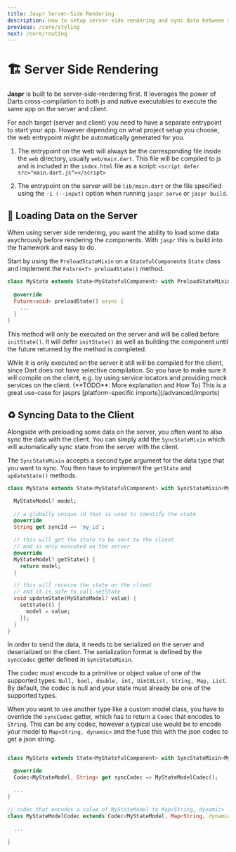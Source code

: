 ```yaml
---
title: Jaspr Server-Side Rendering
description: How to setup server-side rendering and sync data between server and client in Jaspr.
previous: /core/styling
next: /core/routing
---
```


# 🏗 Server Side Rendering

**Jaspr** is built to be server-side-rendering first. It leverages the power of Darts
cross-compilation to both js and native executables to execute the same app on the server and client.

For each target (server and client) you need to have a separate entrypoint to start your app. However 
depending on what project setup you choose, the web entrypoint might be automatically generated for you.

1. The entrypoint on the web will always be the corresponding file inside the `web` directory,
   usually `web/main.dart`. This file will be compiled to js and is included in the `index.html` file
   as a script: `<script defer src="main.dart.js"></script>`

2. The entrypoint on the server will be `lib/main.dart` or the file specified using the `-i (--input)` option when
   running `jaspr serve` or `jaspr build`.

## 💽 Loading Data on the Server

When using server side rendering, you want the ability to load some data asychrously before rendering the components.
With `jaspr` this is build into the framework and easy to do.

Start by using the `PreloadStateMixin` on a `StatefulComponent`s `State` class and implement the `Future<T> preloadState()` method.

```dart
class MyState extends State<MyStatefulComponent> with PreloadStateMixin {
  
  @override
  Future<void> preloadState() async {
    ...
  }
}
```

This method will only be executed on the server and will be called before `initState()`. It will defer
`initState()` as well as building the component until the future returned by the method is completed.

<Warning>
While it is only executed on the server it still will be compiled for the client, since Dart does not have
selective compilation. So you have to make sure it will compile on the client, e.g. by using service locators
and providing mock services on the client. (**TODO**: More explanation and How To)
</Warning>

<Info>
This is a great use-case for jasprs [platform-specific imports](/advanced/imports)
</Info>

## ♻️ Syncing Data to the Client

Alongside with preloading some data on the server, you often want to also sync the data with the client.
You can simply add the `SyncStateMixin` which will automatically sync state from the server with the client.

The `SyncStateMixin` accepts a second type argument for the data type that you want to sync. You then have to
implement the `getState` and `updateState()` methods.

```dart
class MyState extends State<MyStatefulComponent> with SyncStateMixin<MyStatefulComponent, MyStateModel> {

  MyStateModel? model;
  
  // a globally unique id that is used to identify the state
  @override
  String get syncId => 'my_id';

  // this will get the state to be sent to the client
  // and is only executed on the server
  @override
  MyStateModel? getState() {
    return model;
  }

  // this will receive the state on the client
  // and it is safe to call setState
  void updateState(MyStateModel? value) {
    setState(() {
      model = value;
    });
  }
}
```

In order to send the data, it needs to be serialized on the server and deserialized on the client.
The serialization format is defined by the `syncCodec` getter defined in `SyncStateMixin`.

The codec must encode to a primitive or object value of one of the supported types: `Null, bool,
double, int, Uint8List, String, Map, List`. By default, the codec is null and your state must
already be one of the supported types.

When you want to use another type like a custom model class, you have to override the `syncCodec` getter, which
has to return a `Codec` that encodes to `String`. This can be any codec, however a typical use would be to
encode your model to `Map<String, dynamic>` and the fuse this with the json codec to get a json string.

```dart

class MyState extends State<MyStatefulComponent> with SyncStateMixin<MyStatefulComponent, MyStateModel> {

  @override
  Codec<MyStateModel, String> get syncCodec => MyStateModelCodec();

  ...
}

// codec that encodes a value of MyStateModel to Map<String, dynamic>
class MyStateModelCodec extends Codec<MyStateModel, Map<String, dynamic>> {
  
  ...
  
}
```

